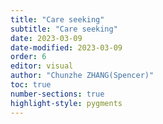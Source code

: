 ```yaml
---
title: "Care seeking"
subtitle: "Care seeking"
date: 2023-03-09
date-modified: 2023-03-09
order: 6
editor: visual
author: "Chunzhe ZHANG(Spencer)"
toc: true
number-sections: true
highlight-style: pygments
---
```

